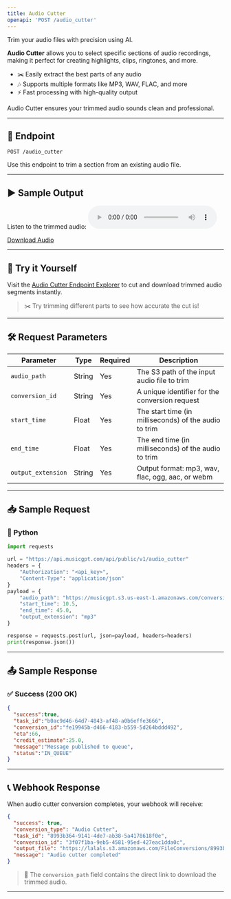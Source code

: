 ```yaml
---
title: Audio Cutter
openapi: 'POST /audio_cutter'
---
```


Trim your audio files with precision using AI.

**Audio Cutter** allows you to select specific sections of audio recordings, making it perfect for creating highlights, clips, ringtones, and more.

- ✂️ Easily extract the best parts of any audio
- 🎶 Supports multiple formats like MP3, WAV, FLAC, and more
- ⚡ Fast processing with high-quality output

Audio Cutter ensures your trimmed audio sounds clean and professional.

---

## 📡 Endpoint

```http
POST /audio_cutter
```

Use this endpoint to trim a section from an existing audio file.

---

## ▶️ Sample Output

Listen to the trimmed audio:
<audio controls="1" controlslist="nodownload nofullscreen noremoteplayback" src="https://lalals.s3.amazonaws.com/FileConversions/8993b364-9141-4de7-ab38-5a4178618f0e.mp3">Your browser does not support audio playback.</audio>

<a href="https://lalals.s3.amazonaws.com/FileConversions/8993b364-9141-4de7-ab38-5a4178618f0e.wav" target="_blank">Download Audio</a>

---

## 🧪 Try it Yourself

Visit the [Audio Cutter Endpoint Explorer](/api-documentation/endpoint/audio_cutter) to cut and download trimmed audio segments instantly.

> ✂️ Try trimming different parts to see how accurate the cut is!

---

## 🛠️ Request Parameters

| Parameter            | Type    | Required | Description                                                   |
|----------------------|---------|----------|---------------------------------------------------------------|
| `audio_path`         | String  | Yes      | The S3 path of the input audio file to trim                   |
| `conversion_id`      | String  | Yes      | A unique identifier for the conversion request               |
| `start_time`         | Float   | Yes      | The start time (in milliseconds) of the audio to trim              |
| `end_time`           | Float   | Yes      | The end time (in milliseconds) of the audio to trim                |
| `output_extension`   | String  | Yes      | Output format: mp3, wav, flac, ogg, aac, or webm              |

---

## 📥 Sample Request

### 🐍 Python
```python
import requests

url = "https://api.musicgpt.com/api/public/v1/audio_cutter"
headers = {
    "Authorization": "<api_key>",
    "Content-Type": "application/json"
}
payload = {
    "audio_path": "https://musicgpt.s3.us-east-1.amazonaws.com/conversions/sample-audio.mp3",
    "start_time": 10.5,
    "end_time": 45.0,
    "output_extension": "mp3"
}

response = requests.post(url, json=payload, headers=headers)
print(response.json())
```

---

## 📤 Sample Response

### ✅ Success (200 OK)
```json
{
  "success":true,
  "task_id":"b0ac9d46-64d7-4843-af48-a0b6effe3666",
  "conversion_id":"fe19945b-d466-4183-b559-5d264bddd492",
  "eta":66,
  "credit_estimate":25.0,
  "message":"Message published to queue",
  "status":"IN_QUEUE"
}
```
---

## 📞 Webhook Response

When audio cutter conversion completes, your webhook will receive:

```json
{
  "success": true, 
  "conversion_type": "Audio Cutter", 
  "task_id": "8993b364-9141-4de7-ab38-5a4178618f0e", 
  "conversion_id": "3f07f1ba-9eb5-4581-95ed-427eac1dda0c", 
  "output_file": "https://lalals.s3.amazonaws.com/FileConversions/8993b364-9141-4de7-ab38-5a4178618f0e.mp3", 
  "message": "Audio cutter completed"
} 
```

> 📂 The `conversion_path` field contains the direct link to download the trimmed audio.

---

